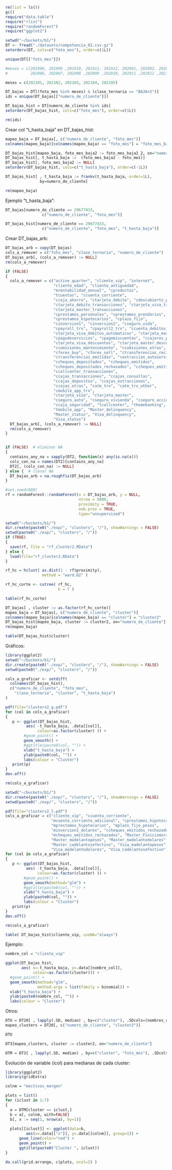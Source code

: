 ```r
rm(list = ls())
gc()
require("data.table")
require("rlist")
require("randomForest")
require("ggplot2")
```

```r
setwd("~/buckets/b1/")
DT <- fread("./datasets/competencia_02.csv.gz")
setorderv(DT, cols=c("foto_mes"), order=c(1L))
```

```r
unique(DT[["foto_mes"]])
```

```r
#meses = c(201908, 201909 ,201910, 201911, 201912, 202001, 202002, 202003 ,202004 ,202005,
#          202006, 202007, 202008 ,202009 ,202010, 202011 ,202012 ,202101 ,202102, 202103 ,202104 ,202105)

meses = c(202101, 202102, 202103, 202104, 202105)

DT_bajas = DT[(foto_mes %in% meses) & (clase_ternaria == "BAJA+2")]
ids = unique(DT_bajas[["numero_de_cliente"]])

DT_bajas_hist = DT[numero_de_cliente %in% ids]
setorderv(DT_bajas_hist, cols=c("foto_mes"), order=c(1L))

rm(ids)
```


Crear col "t_hasta_baja" en DT_bajas_hist:
```r
mapeo_baja = DT_bajas[, c("numero_de_cliente", "foto_mes")]
colnames(mapeo_baja)[colnames(mapeo_baja) == "foto_mes"] = "foto_mes_baja2_2"

DT_bajas_hist[mapeo_baja, foto_mes_baja2 := foto_mes_baja2_2, on="numero_de_cliente"]
DT_bajas_hist[, t_hasta_baja :=  (foto_mes_baja2 - foto_mes)]
DT_bajas_hist[, foto_mes_baja2 := NULL]
setorderv(DT_bajas_hist, cols=c("t_hasta_baja"), order=c(-1L))

DT_bajas_hist[ , t_hasta_baja := frankv(t_hasta_baja, order=1L), 
               by=numero_de_cliente]

rm(mapeo_baja)
```


Ejemplo "t_hasta_baja":
```r
DT_bajas[numero_de_cliente == 29677433, 
                c("numero_de_cliente", "foto_mes")]
```

```r
DT_bajas_hist[numero_de_cliente == 29677433, 
                c("numero_de_cliente", "foto_mes", "t_hasta_baja")]
```


Crear DT_bajas_arb:
```r
DT_bajas_arb = copy(DT_bajas)
cols_a_remover = c("foto_mes", "clase_ternaria", "numero_de_cliente")
DT_bajas_arb[, (cols_a_remover) := NULL]
rm(cols_a_remover)

if (FALSE)
{
  cols_a_remover = c("active_quarter", "cliente_vip", "internet",
                     "cliente_edad", "cliente_antiguedad",
                     "mrentabilidad_annual", "cproductos",
                     "tcuentas", "ccuenta_corriente",
                     "ccaja_ahorro", "ctarjeta_debito", "cdescubierto_preacordado",
                     "ctarjeta_debito_transacciones", "ctarjeta_visa_transacciones",
                     "ctarjeta_master_transacciones",
                     "cprestamos_personales", "cprestamos_prendarios", 
                     "cprestamos_hipotecarios", "cplazo_fijo",
                     "cinversion1", "cinversion2", "cseguro_vida",
                     "cpayroll_trx", "cpayroll2_trx", "ccuenta_debitos_automaticos",
                     "ctarjeta_visa_debitos_automaticos", "ctarjeta_master_debitos_automaticos",
                     "cpagodeservicios", "cpagomiscuentas", "ccajeros_propios_descuentos",
                     "ctarjeta_visa_descuentos", "ctarjeta_master_descuentos",
                     "ccomisiones_mantenimiento", "ccomisiones_otras", "cforex",
                     "cforex_buy", "cforex_sell", "ctransferencias_recibidas",
                     "ctransferencias_emitidas", "cextraccion_autoservicio",
                     "ccheques_depositados", "ccheques_emitidos",
                     "ccheques_depositados_rechazados", "ccheques_emitidos_rechazados",
                     "ccallcenter_transacciones",
                     "ccajas_transacciones", "ccajas_consultas",
                     "ccajas_depositos", "ccajas_extracciones",
                     "ccajas_otras", "catm_trx", "catm_trx_other",
                     "cmobile_app_trx",
                     "ctarjeta_visa", "ctarjeta_master",
                     "cseguro_auto", "cseguro_vivienda", "cseguro_accidentes_personales",
                     "ccaja_seguridad", "tcallcenter", "thomebanking",
                     "tmobile_app", "Master_delinquency",
                     "Master_status", "Visa_delinquency",
                     "Visa_status")
  DT_bajas_arb[, (cols_a_remover) := NULL]
  rm(cols_a_remover)
}


if (FALSE)  # eliminar NA
{
  contains_any_na = sapply(DT2, function(x) any(is.na(x)))
  cols_con_na = names(DT2)[contains_any_na]
  DT2[, (cols_con_na) := NULL]
} else {  # llenar NA
  DT_bajas_arb = na.roughfix(DT_bajas_arb)
}
```


```r
#set.seed(888)
rf = randomForest::randomForest(x = DT_bajas_arb, y = NULL, 
                                ntree = 5000, 
                                proximity = TRUE,
                                oob.prox = TRUE,
                                type="unsupervised")
```

```r
setwd("~/buckets/b1/")
dir.create(paste0("./exp/", "clusters", "/"), showWarnings = FALSE)
setwd(paste0("./exp/", "clusters", "/"))
if (TRUE)
{
  save(rf, file = "rf_cluster2.RData")
} else {
  load(file="rf_cluster2.RData")
}
```

```r
rf_hc = hclust( as.dist(1 - rf$proximity), 
                method = "ward.D2" )
```

```r
rf_hc_corte <- cutree( rf_hc, 
                       k = 7 )
```

```r
table(rf_hc_corte)
```

```r
DT_bajas[ , cluster := as.factor(rf_hc_corte)]
mapeo_baja = DT_bajas[, c("numero_de_cliente", "cluster")]
colnames(mapeo_baja)[colnames(mapeo_baja) == "cluster"] = "cluster2"
DT_bajas_hist[mapeo_baja, cluster := cluster2, on="numero_de_cliente"]
rm(mapeo_baja)
```

```r
table(DT_bajas_hist$cluster)
```

Gráficos:
```r
library(ggplot2)
setwd("~/buckets/b1/")
dir.create(paste0("./exp/", "clusters", "/"), showWarnings = FALSE)
setwd(paste0("./exp/", "clusters", "/"))

cols_a_graficar <- setdiff(
  colnames(DT_bajas_hist),
  c("numero_de_cliente", "foto_mes", 
    "clase_ternaria", "cluster", "t_hasta_baja")
)

pdf(file="clusters2_g.pdf")
for (col in cols_a_graficar)
{
   p <- ggplot(DT_bajas_hist, 
         aes( -t_hasta_baja, .data[[col]], 
              colour=as.factor(cluster) )) +
        #geom_point() +
        geom_smooth() +
        #ggtitle(paste0(col, "")) +
        xlab("t_hasta_baja") +
        ylab(paste0(col, "")) +
        labs(colour = "Cluster")
   print(p)
}
dev.off()

rm(cols_a_graficar)
```

```r
setwd("~/buckets/b1/")
dir.create(paste0("./exp/", "clusters", "/"), showWarnings = FALSE)
setwd(paste0("./exp/", "clusters", "/"))

pdf(file="clusters2_l.pdf")
cols_a_graficar = c("cliente_vip", "ccuenta_corriente", 
                    "mcuenta_corriente_adicional", "cprestamos_hipotecarios",
                    "mprestamos_hipotecarios", "mplazo_fijo_pesos",
                    "minversion1_dolares", "ccheques_emitidos_rechazados",
                    "mcheques_emitidos_rechazados", "Master_Finiciomora",
                    "Master_madelantopesos", "Master_madelantodolares",
                    "Master_cadelantosefectivo", "Visa_madelantopesos",
                    "Visa_madelantodolares", "Visa_cadelantosefectivo")
for (col in cols_a_graficar)
{
   p <- ggplot(DT_bajas_hist, 
         aes( -t_hasta_baja, .data[[col]], 
              colour=as.factor(cluster) )) +
        #geom_point() +
        geom_smooth(method="glm") +
        #ggtitle(paste0(col, "")) +
        xlab("t_hasta_baja") +
        ylab(paste0(col, "")) +
        labs(colour = "Cluster")
   print(p)
}
dev.off()

rm(cols_a_graficar)
```


```r
table( DT_bajas_hist$cliente_vip, useNA="always")
```

Ejemplo:
```r
nombre_col = "cliente_vip"

ggplot(DT_bajas_hist, 
       aes( x=-t_hasta_baja, y=.data[[nombre_col]],
            colour=as.factor(cluster))) +
  #geom_point() +
  geom_smooth(method="glm",
              method.args = list(family = binomial)) +
  xlab("t_hasta_baja") +
  ylab(paste0(nombre_col, "")) +
  labs(colour = "Cluster")
```






Otros:
```r
DTU = DT20[ , lapply(.SD, median) , by=c("cluster"), .SDcols=(nombres_cols_dt2) ]
mapeo_clusters = DT20[, c("numero_de_cliente", "cluster2")]
```

```r
DTU
```

```r
DT3[mapeo_clusters, cluster := cluster2, on="numero_de_cliente"]
```

```r
DTM = DT3[ , lapply(.SD, median) , by=c("cluster", "foto_mes"), .SDcols=sapply(DT3, is.numeric) ]
```

Evolución de variable (icol) para medianas de cada cluster: 
```r
library(ggplot2)
library(gridExtra)

colnm = "mactivos_margen"

plots = list()
for (iclust in 1:7)
{
  a = DTM[cluster == iclust,]
  b = a[, colnm, with=FALSE]
  b[, x := seq(1, nrow(a), by=1)]
  
  plots[[iclust]] <- ggplot(data=b, 
         aes(x=.data[["x"]], y=.data[[colnm]], group=1)) +
      geom_line(color="red") +
      geom_point() +
      ggtitle(paste0("Cluster ", iclust))
}

do.call(grid.arrange, c(plots, ncol=2) )
```
